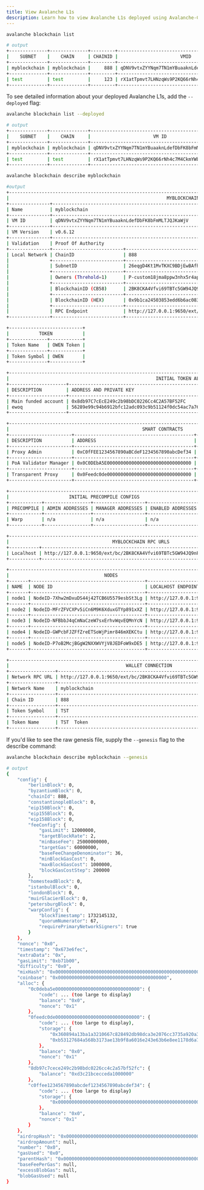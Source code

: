 ```yaml
---
title: View Avalanche L1s
description: Learn how to view Avalanche L1s deployed using Avalanche-CLI.
---
```


```bash
avalanche blockchain list

# output
+--------------+--------------+---------+---------------------------------------------------+------------+------------+-----------+
|    SUBNET    |    CHAIN     | CHAINID |                       VMID                        |    TYPE    | VM VERSION | FROM REPO |
+--------------+--------------+---------+---------------------------------------------------+------------+------------+-----------+
| myblockchain | myblockchain |     888 | qDNV9vtxZYYNqm7TN1mYBuaaknLdefDbFK8bFmMLTJQJKaWjV | Subnet-EVM | v0.6.12    | false     |
+--------------+--------------+---------+---------------------------------------------------+------------+------------+-----------+
| test         | test         |     123 | rX1atTpmvt7LHNzqWs9P2KQ66rNh4c7M4CkmYWbHcMaSB8mQN | Subnet-EVM | v0.6.12    | false     |
+--------------+--------------+---------+---------------------------------------------------+------------+------------+-----------+
```

To see detailed information about your deployed Avalanche L1s, add the `--deployed` flag:

```bash
avalanche blockchain list --deployed

# output
+--------------+--------------+---------------------------------------------------+---------------+----------------+---------+
|    SUBNET    |    CHAIN     |                       VM ID                       | LOCAL NETWORK | FUJI (TESTNET) | MAINNET |
+--------------+--------------+---------------------------------------------------+---------------+----------------+---------+
| myblockchain | myblockchain | qDNV9vtxZYYNqm7TN1mYBuaaknLdefDbFK8bFmMLTJQJKaWjV | Yes           | No             | No      |
+--------------+--------------+---------------------------------------------------+---------------+                +---------+
| test         | test         | rX1atTpmvt7LHNzqWs9P2KQ66rNh4c7M4CkmYWbHcMaSB8mQN | No            |                | No      |
+--------------+--------------+---------------------------------------------------+---------------+----------------+---------+
```

```bash
avalanche blockchain describe myblockchain

#output
+--------------------------------------------------------------------------------------------------------------------------------+
|                                                          MYBLOCKCHAIN                                                          |
+---------------+----------------------------------------------------------------------------------------------------------------+
| Name          | myblockchain                                                                                                   |
+---------------+----------------------------------------------------------------------------------------------------------------+
| VM ID         | qDNV9vtxZYYNqm7TN1mYBuaaknLdefDbFK8bFmMLTJQJKaWjV                                                              |
+---------------+----------------------------------------------------------------------------------------------------------------+
| VM Version    | v0.6.12                                                                                                        |
+---------------+----------------------------------------------------------------------------------------------------------------+
| Validation    | Proof Of Authority                                                                                             |
+---------------+--------------------------+-------------------------------------------------------------------------------------+
| Local Network | ChainID                  | 888                                                                                 |
|               +--------------------------+-------------------------------------------------------------------------------------+
|               | SubnetID                 | 26eqgD4Kt1MvTKXC9BDjEwBAfhcBcHCKj2EXjR2UuFpSWoAHhw                                  |
|               +--------------------------+-------------------------------------------------------------------------------------+
|               | Owners (Threhold=1)      | P-custom18jma8ppw3nhx5r4ap8clazz0dps7rv5u9xde7p                                     |
|               +--------------------------+-------------------------------------------------------------------------------------+
|               | BlockchainID (CB58)      | 2BK8CKA4Vfvi69TBTc5GW94JQ9nPiL8xPpPNeeckb9UFSPYedD                                  |
|               +--------------------------+-------------------------------------------------------------------------------------+
|               | BlockchainID (HEX)       | 0x9b1ca24503853edd6b6ac083f78adc8c36df74a85027e1b30535cc1032287805                  |
|               +--------------------------+-------------------------------------------------------------------------------------+
|               | RPC Endpoint             | http://127.0.0.1:9650/ext/bc/2BK8CKA4Vfvi69TBTc5GW94JQ9nPiL8xPpPNeeckb9UFSPYedD/rpc |
+---------------+--------------------------+-------------------------------------------------------------------------------------+

+---------------------------+
|           TOKEN           |
+--------------+------------+
| Token Name   | OWEN Token |
+--------------+------------+
| Token Symbol | OWEN       |
+--------------+------------+

+------------------------------------------------------------------------------------------------------------------------------------+
|                                                      INITIAL TOKEN ALLOCATION                                                      |
+---------------------+------------------------------------------------------------------+---------------+---------------------------+
| DESCRIPTION         | ADDRESS AND PRIVATE KEY                                          | AMOUNT (OWEN) | AMOUNT (WEI)              |
+---------------------+------------------------------------------------------------------+---------------+---------------------------+
| Main funded account | 0x8db97C7cEcE249c2b98bDC0226Cc4C2A57BF52FC                       | 1000000       | 1000000000000000000000000 |
| ewoq                | 56289e99c94b6912bfc12adc093c9b51124f0dc54ac7a766b2bc5ccf558d8027 |               |                           |
+---------------------+------------------------------------------------------------------+---------------+---------------------------+

+-----------------------------------------------------------------------------------------------------------------+
|                                                 SMART CONTRACTS                                                 |
+-----------------------+--------------------------------------------+--------------------------------------------+
| DESCRIPTION           | ADDRESS                                    | DEPLOYER                                   |
+-----------------------+--------------------------------------------+--------------------------------------------+
| Proxy Admin           | 0xC0fFEE1234567890aBCdeF1234567890abcDef34 | 0x8db97C7cEcE249c2b98bDC0226Cc4C2A57BF52FC |
+-----------------------+--------------------------------------------+--------------------------------------------+
| PoA Validator Manager | 0x0C0DEbA5E0000000000000000000000000000000 |                                            |
+-----------------------+--------------------------------------------+--------------------------------------------+
| Transparent Proxy     | 0x0Feedc0de0000000000000000000000000000000 |                                            |
+-----------------------+--------------------------------------------+--------------------------------------------+

+----------------------------------------------------------------------+
|                      INITIAL PRECOMPILE CONFIGS                      |
+------------+-----------------+-------------------+-------------------+
| PRECOMPILE | ADMIN ADDRESSES | MANAGER ADDRESSES | ENABLED ADDRESSES |
+------------+-----------------+-------------------+-------------------+
| Warp       | n/a             | n/a               | n/a               |
+------------+-----------------+-------------------+-------------------+

+-------------------------------------------------------------------------------------------------+
|                                      MYBLOCKCHAIN RPC URLS                                      |
+-----------+-------------------------------------------------------------------------------------+
| Localhost | http://127.0.0.1:9650/ext/bc/2BK8CKA4Vfvi69TBTc5GW94JQ9nPiL8xPpPNeeckb9UFSPYedD/rpc |
+-----------+-------------------------------------------------------------------------------------+

+--------------------------------------------------------------------------+
|                                   NODES                                  |
+-------+------------------------------------------+-----------------------+
| NAME  | NODE ID                                  | LOCALHOST ENDPOINT    |
+-------+------------------------------------------+-----------------------+
| node1 | NodeID-7Xhw2mDxuDS44j42TCB6U5579esbSt3Lg | http://127.0.0.1:9650 |
+-------+------------------------------------------+-----------------------+
| node2 | NodeID-MFrZFVCXPv5iCn6M9K6XduxGTYp891xXZ | http://127.0.0.1:9652 |
+-------+------------------------------------------+-----------------------+
| node3 | NodeID-NFBbbJ4qCmNaCzeW7sxErhvWqvEQMnYcN | http://127.0.0.1:9654 |
+-------+------------------------------------------+-----------------------+
| node4 | NodeID-GWPcbFJZFfZreETSoWjPimr846mXEKCtu | http://127.0.0.1:9656 |
+-------+------------------------------------------+-----------------------+
| node5 | NodeID-P7oB2McjBGgW2NXXWVYjV8JEDFoW9xDE5 | http://127.0.0.1:9658 |
+-------+------------------------------------------+-----------------------+

+-------------------------------------------------------------------------------------------------------+
|                                           WALLET CONNECTION                                           |
+-----------------+-------------------------------------------------------------------------------------+
| Network RPC URL | http://127.0.0.1:9650/ext/bc/2BK8CKA4Vfvi69TBTc5GW94JQ9nPiL8xPpPNeeckb9UFSPYedD/rpc |
+-----------------+-------------------------------------------------------------------------------------+
| Network Name    | myblockchain                                                                        |
+-----------------+-------------------------------------------------------------------------------------+
| Chain ID        | 888                                                                                 |
+-----------------+-------------------------------------------------------------------------------------+
| Token Symbol    | TST                                                                                 |
+-----------------+-------------------------------------------------------------------------------------+
| Token Name      | TST  Token                                                                          |
+-----------------+-------------------------------------------------------------------------------------+
```

If you'd like to see the raw genesis file, supply the `--genesis` flag to the describe command:

```bash
avalanche blockchain describe myblockchain --genesis

# output
{
    "config": {
        "berlinBlock": 0,
        "byzantiumBlock": 0,
        "chainId": 888,
        "constantinopleBlock": 0,
        "eip150Block": 0,
        "eip155Block": 0,
        "eip158Block": 0,
        "feeConfig": {
            "gasLimit": 12000000,
            "targetBlockRate": 2,
            "minBaseFee": 25000000000,
            "targetGas": 60000000,
            "baseFeeChangeDenominator": 36,
            "minBlockGasCost": 0,
            "maxBlockGasCost": 1000000,
            "blockGasCostStep": 200000
        },
        "homesteadBlock": 0,
        "istanbulBlock": 0,
        "londonBlock": 0,
        "muirGlacierBlock": 0,
        "petersburgBlock": 0,
        "warpConfig": {
            "blockTimestamp": 1732145132,
            "quorumNumerator": 67,
            "requirePrimaryNetworkSigners": true
        }
    },
    "nonce": "0x0",
    "timestamp": "0x673e6fec",
    "extraData": "0x",
    "gasLimit": "0xb71b00",
    "difficulty": "0x0",
    "mixHash": "0x0000000000000000000000000000000000000000000000000000000000000000",
    "coinbase": "0x0000000000000000000000000000000000000000",
    "alloc": {
        "0c0deba5e0000000000000000000000000000000": {
            "code": ... (too large to display)
            "balance": "0x0",
            "nonce": "0x1"
        },
        "0feedc0de0000000000000000000000000000000": {
            "code": ... (too large to display),
            "storage": {
                "0x360894a13ba1a3210667c828492db98dca3e2076cc3735a920a3ca505d382bbc": "0x0000000000000000000000000c0deba5e0000000000000000000000000000000",
                "0xb53127684a568b3173ae13b9f8a6016e243e63b6e8ee1178d6a717850b5d6103": "0x000000000000000000000000c0ffee1234567890abcdef1234567890abcdef34"
            },
            "balance": "0x0",
            "nonce": "0x1"
        },
        "8db97c7cece249c2b98bdc0226cc4c2a57bf52fc": {
            "balance": "0xd3c21bcecceda1000000"
        },
        "c0ffee1234567890abcdef1234567890abcdef34": {
            "code": ... (too large to display)
            "storage": {
                "0x0000000000000000000000000000000000000000000000000000000000000000": "0x0000000000000000000000008db97c7cece249c2b98bdc0226cc4c2a57bf52fc"
            },
            "balance": "0x0",
            "nonce": "0x1"
        }
    },
    "airdropHash": "0x0000000000000000000000000000000000000000000000000000000000000000",
    "airdropAmount": null,
    "number": "0x0",
    "gasUsed": "0x0",
    "parentHash": "0x0000000000000000000000000000000000000000000000000000000000000000",
    "baseFeePerGas": null,
    "excessBlobGas": null,
    "blobGasUsed": null
}
```
